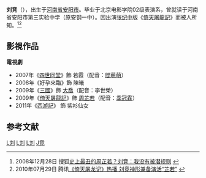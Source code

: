 {{Expand|time=2015-06-29T07:23:17+00:00}}
{{藝人
| 姓名 = 刘竞
| 類型 = 女藝人
| 圖片 = 
| 圖片簡介 = 
| 圖片尺寸 = 
| 本名 = 
| 英文名 =
| 出生日期 = {{birth_date_and_age|1983|11|30}}
| 出生地點 = {{CHN}}[[河南省|河南省]][[安阳市|安阳市]]
| 國籍 = {{PRC}}
| 綽號 = 
| 民族 = [[汉族|汉族]]
| 語言 = [[漢語|漢語]]
| 教育程度 = 
| 職業 = [[演員|演員]]
| 唱片公司 =
| 經紀公司 =
| 活跃年代 =2007年-
| 網站 = {{Sinablog|liujingdeboke}}
| 音乐专辑 = 
| 电影 = 
| imdb = 2741776
}}
{{NoteTA|G1=Show}}
'''刘竞'''（{{bd|1983年|11月30日}}），出生于[[河南省|河南省]][[安阳市|安阳市]]。毕业于北京电影学院02级表演系，曾就读于河南省安阳市第三实验中学（原安钢一中）。因出演[[张纪中|张纪中]]版《[[倚天屠龍記_(2009年電視劇)|倚天屠龍記]]》而被人所知。<ref>2008年12月28日 搜狐[http://yule.sohu.com/20081228/n261461635.shtml  史上最丑的周芷若？刘竞：我没有被潜规则] {{Wayback|url=http://yule.sohu.com/20081228/n261461635.shtml |date=20190403203519 }}</ref><ref>2010年07月29日 腾讯[http://ent.qq.com/a/20100729/000714.htm  《倚天屠龙记》热播 刘竞神形兼备演活“芷若”] {{Wayback|url=http://ent.qq.com/a/20100729/000714.htm |date=20190403215954 }}</ref>

==影視作品==
'''電視劇'''
*2007年《[[四世同堂|四世同堂]]》飾 若霞（配音：[[閻萌萌|閻萌萌]]） 
*2008年《好孕來臨》飾 陳曦 
*2009年《[[三國_(電視劇)|三國]]》飾 [[大喬|大喬]]（配音：李世榮） 
*2009年《[[倚天屠龍記_(2009年電視劇)|倚天屠龍記]]》飾 [[周芷若|周芷若]]（配音：[[季冠霖|季冠霖]]）
*2011年《[[西遊記_(2011年電視劇)|西游記]]》 飾 紫衫仙女

==参考文献==

<div class="references-small">
<references />
</div>

[[Category:中国电视女演员|L刘]]
[[Category:北京电影学院校友|L刘]]
[[Category:安阳人|L刘]]
[[Category:刘姓|J竞]]